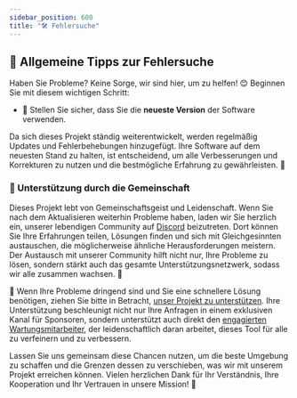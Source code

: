 ```yaml
---
sidebar_position: 600
title: "🛠️ Fehlersuche"
---
```



<TopBanners />


## 🌟 Allgemeine Tipps zur Fehlersuche

Haben Sie Probleme? Keine Sorge, wir sind hier, um zu helfen! 😊 Beginnen Sie mit diesem wichtigen Schritt:

- 🔄 Stellen Sie sicher, dass Sie die **neueste Version** der Software verwenden.

Da sich dieses Projekt ständig weiterentwickelt, werden regelmäßig Updates und Fehlerbehebungen hinzugefügt. Ihre Software auf dem neuesten Stand zu halten, ist entscheidend, um alle Verbesserungen und Korrekturen zu nutzen und die bestmögliche Erfahrung zu gewährleisten. 🚀

### 🤝 Unterstützung durch die Gemeinschaft

Dieses Projekt lebt von Gemeinschaftsgeist und Leidenschaft. Wenn Sie nach dem Aktualisieren weiterhin Probleme haben, laden wir Sie herzlich ein, unserer lebendigen Community auf [Discord](https://discord.com/invite/5rJgQTnV4s) beizutreten. Dort können Sie Ihre Erfahrungen teilen, Lösungen finden und sich mit Gleichgesinnten austauschen, die möglicherweise ähnliche Herausforderungen meistern. Der Austausch mit unserer Community hilft nicht nur, Ihre Probleme zu lösen, sondern stärkt auch das gesamte Unterstützungsnetzwerk, sodass wir alle zusammen wachsen. 🌱

🌟 Wenn Ihre Probleme dringend sind und Sie eine schnellere Lösung benötigen, ziehen Sie bitte in Betracht, [unser Projekt zu unterstützen](/sponsorships). Ihre Unterstützung beschleunigt nicht nur Ihre Anfragen in einem exklusiven Kanal für Sponsoren, sondern unterstützt auch direkt den [engagierten Wartungsmitarbeiter](/mission), der leidenschaftlich daran arbeitet, dieses Tool für alle zu verfeinern und zu verbessern.

Lassen Sie uns gemeinsam diese Chancen nutzen, um die beste Umgebung zu schaffen und die Grenzen dessen zu verschieben, was wir mit unserem Projekt erreichen können. Vielen herzlichen Dank für Ihr Verständnis, Ihre Kooperation und Ihr Vertrauen in unsere Mission! 🙏